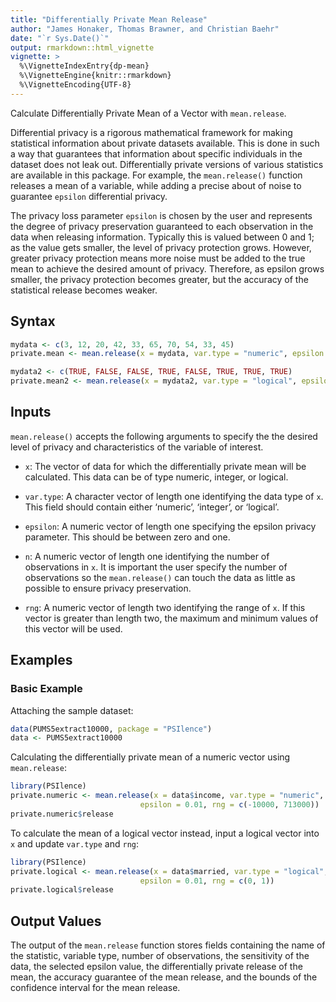```yaml
---
title: "Differentially Private Mean Release"
author: "James Honaker, Thomas Brawner, and Christian Baehr"
date: "`r Sys.Date()`"
output: rmarkdown::html_vignette
vignette: >
  %\VignetteIndexEntry{dp-mean}
  %\VignetteEngine{knitr::rmarkdown}
  %\VignetteEncoding{UTF-8}
---
```


Calculate Differentially Private Mean of a Vector with `mean.release`.

Differential privacy is a rigorous mathematical framework for making statistical information about private datasets available. This is done in such a way that guarantees that information about specific individuals in the dataset does not leak out. Differentially private versions of various statistics are available in this package.  For example, the `mean.release()` function releases a mean of a variable, while adding a precise about of noise to guarantee `epsilon` differential privacy. 

The privacy loss parameter `epsilon` is chosen by the user and represents the degree of privacy preservation guaranteed to each observation in the data when releasing information. Typically this is valued between 0 and 1; as the value gets smaller, the level of privacy protection grows. However, greater privacy protection means more noise must be added to the true mean to achieve the desired amount of privacy. Therefore, as epsilon grows smaller, the privacy protection becomes greater, but the accuracy of the statistical release becomes weaker.

Syntax
------

```r
mydata <- c(3, 12, 20, 42, 33, 65, 70, 54, 33, 45)
private.mean <- mean.release(x = mydata, var.type = "numeric", epsilon = 0.1, n = 10, rng = c(3, 70))

mydata2 <- c(TRUE, FALSE, FALSE, TRUE, FALSE, TRUE, TRUE, TRUE)
private.mean2 <- mean.release(x = mydata2, var.type = "logical", epsilon = 0.5, n = 8, rng = c(0, 1))
```

Inputs
------

`mean.release()` accepts the following arguments to specify the the desired 
level of privacy and characteristics of the variable of interest.

-  `x`: The vector of data for which the differentially private mean will
   be calculated. This data can be of type numeric, integer, or
   logical.
   
-  `var.type`: A character vector of length one identifying the data type
   of `x`. This field should contain either 'numeric', 'integer', or
   'logical'.
   
-  `epsilon`: A numeric vector of length one specifying the epsilon privacy 
   parameter. This should be between zero and one.
   
-  `n`: A numeric vector of length one identifying the number of observations
   in `x`. It is important the user specify the number of observations so
   the `mean.release()` can touch the data as little as possible to ensure
   privacy preservation.
   
-  `rng`: A numeric vector of length two identifying the range of `x`. If this
   vector is greater than length two, the maximum and minimum values of this vector
   will be used.

Examples
------

### Basic Example

Attaching the sample dataset:

```r
data(PUMS5extract10000, package = "PSIlence")
data <- PUMS5extract10000
```

Calculating the differentially private mean of a numeric vector using `mean.release`:

```r
library(PSIlence)
private.numeric <- mean.release(x = data$income, var.type = "numeric", n = 10000, 
                             epsilon = 0.01, rng = c(-10000, 713000))
private.numeric$release
```

To calculate the mean of a logical vector instead, input a logical vector into `x` and update `var.type` and `rng`:

```r
library(PSIlence)
private.logical <- mean.release(x = data$married, var.type = "logical", n = 10000, 
                             epsilon = 0.01, rng = c(0, 1))
private.logical$release
```

Output Values
------

The output of the `mean.release` function stores fields containing the name of the statistic, variable type, number of observations, the sensitivity of the data, the selected epsilon value, the differentially private release of the mean, the accuracy guarantee of the mean release, and the bounds of the confidence interval for the mean release. 

